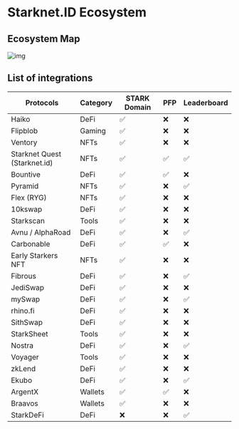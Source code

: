 # Starknet.ID Ecosystem

## Ecosystem Map

![img](public/illustrations/ecosystem-map.webp)

## List of integrations

| Protocols | Category | STARK Domain | PFP | Leaderboard |
| --- | --- | --- | --- | --- |
| Haiko | DeFi | ✅ | ❌ | ❌ |
| Flipblob | Gaming | ✅ | ❌ | ❌ |
| Ventory | NFTs | ✅ | ❌ | ❌ |
| Starknet Quest (Starknet.id) | NFTs | ✅ | ✅ | ✅ |
| Bountive | DeFi | ✅ | ✅ | ❌ |
| Pyramid | NFTs | ✅ | ❌ | ✅ |
| Flex (RYG) | NFTs | ✅ | ❌ | ❌ |
| 10kswap | DeFi | ✅ | ❌ | ❌ |
| Starkscan | Tools | ✅ | ❌ | ❌ |
| Avnu / AlphaRoad | DeFi | ✅ | ❌ | ✅ |
| Carbonable | DeFi | ✅ | ✅ | ❌ |
| Early Starkers NFT | NFTs | ✅ | ❌ | ❌ |
| Fibrous | DeFi | ✅ | ❌ | ✅ |
| JediSwap | DeFi | ✅ | ❌ | ❌ |
| mySwap | DeFi | ✅ | ❌ | ✅ |
| rhino.fi | DeFi | ✅ | ❌ | ❌ |
| SithSwap | DeFi | ✅ | ❌ | ❌ |
| StarkSheet | Tools | ✅ | ❌ | ❌ |
| Nostra | DeFi | ✅ | ❌ | ✅ |
| Voyager | Tools | ✅ | ❌ | ❌ |
| zkLend | DeFi | ✅ | ❌ | ❌ |
| Ekubo | DeFi | ✅ | ❌ | ✅ |
| ArgentX | Wallets | ✅ | ✅ | ❌ |
| Braavos | Wallets | ✅ | ❌ | ❌ |
| StarkDeFi | DeFi | ❌ | ❌ | ✅ |